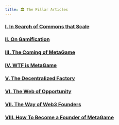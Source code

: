 ```yaml
---
title: 🏛️ The Pillar Articles
---
```


### [I. In Search of Commons that Scale](https://metagame.substack.com/p/in-search-of-commons-that-scale)
### [II. On Gamification](https://metagame.substack.com/p/metagame-octalysis-framework-3)
### [III. The Coming of MetaGame](https://metagame.substack.com/p/the-coming-of-metagame)
### [IV. WTF is MetaGame](https://metagame.substack.com/p/wtf-is-metagame)
### [V. The Decentralized Factory](https://metagame.substack.com/p/narrative-1-a-decentralized-factory)
### [VI. The Web of Opportunity](https://metagame.substack.com/p/narrative-2-the-web-of-opportunity)
### [VII. The Way of Web3 Founders](https://metagame.substack.com/p/the-way-of-web3-founding-freelancers)
### [VIII. How To Become a Founder of MetaGame](https://metagame.substack.com/p/how-to-become-a-founder-of-metagame)


